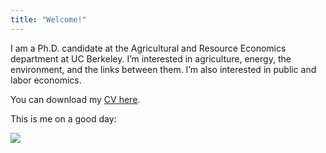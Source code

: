 ```yaml
---
title: "Welcome!"
---
```


I am a Ph.D. candidate at the Agricultural and Resource Economics department at UC Berkeley. I'm interested in agriculture, energy, the environment, and the links between them. I'm also interested in public and labor economics.

You can download my <a href="trilnick-cv.pdf" target="_blank">CV here</a>.

This is me on a good day:

![](Itai_Trilnick.jpg)